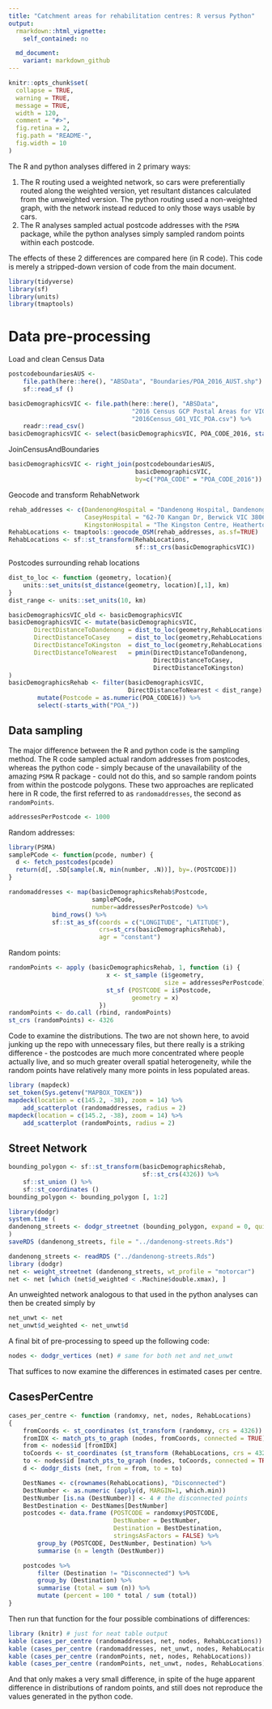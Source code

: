 ```yaml
---
title: "Catchment areas for rehabilitation centres: R versus Python"
output:
  rmarkdown::html_vignette:
    self_contained: no

  md_document:
    variant: markdown_github
---
```


```r
knitr::opts_chunk$set(
  collapse = TRUE,
  warning = TRUE,
  message = TRUE,
  width = 120,
  comment = "#>",
  fig.retina = 2,
  fig.path = "README-",
  fig.width = 10
)
```

The R and python analyses differed in 2 primary ways:

1. The R routing used a weighted network, so cars were preferentially routed
   along the weighted version, yet resultant distances calculated from the
   unweighted version. The python routing used a non-weighted graph, with the
   network instead reduced to only those ways usable by cars.
2. The R analyses sampled actual postcode addresses with the `PSMA` package,
   while the python analyses simply sampled random points within each postcode.

The effects of these 2 differences are compared here (in R code). This code is
merely a stripped-down version of code from the main document.


```r
library(tidyverse)
library(sf)
library(units)
library(tmaptools)
```

# Data pre-processing

Load and clean Census Data
```r
postcodeboundariesAUS <- 
    file.path(here::here(), "ABSData", "Boundaries/POA_2016_AUST.shp") %>%
    sf::read_sf ()

basicDemographicsVIC <- file.path(here::here(), "ABSData",
                                  "2016 Census GCP Postal Areas for VIC",
                                  "2016Census_G01_VIC_POA.csv") %>%
    readr::read_csv()
basicDemographicsVIC <- select(basicDemographicsVIC, POA_CODE_2016, starts_with("Age_"), -starts_with("Age_psns_"))
```

JoinCensusAndBoundaries 
```r
basicDemographicsVIC <- right_join(postcodeboundariesAUS,
                                   basicDemographicsVIC, 
                                   by=c("POA_CODE" = "POA_CODE_2016"))
```

Geocode and transform RehabNetwork 
```r
rehab_addresses <- c(DandenongHospital = "Dandenong Hospital, Dandenong VIC 3175, Australia",
                     CaseyHospital = "62-70 Kangan Dr, Berwick VIC 3806, Australia",
                     KingstonHospital = "The Kingston Centre, Heatherton VIC 3202, Australia")
RehabLocations <- tmaptools::geocode_OSM(rehab_addresses, as.sf=TRUE)
RehabLocations <- sf::st_transform(RehabLocations,
                                   sf::st_crs(basicDemographicsVIC))
```

Postcodes surrounding rehab locations

```r
dist_to_loc <- function (geometry, location){
    units::set_units(st_distance(geometry, location)[,1], km)
}
dist_range <- units::set_units(10, km)

basicDemographicsVIC_old <- basicDemographicsVIC
basicDemographicsVIC <- mutate(basicDemographicsVIC,
       DirectDistanceToDandenong = dist_to_loc(geometry,RehabLocations["DandenongHospital", ]),
       DirectDistanceToCasey     = dist_to_loc(geometry,RehabLocations["CaseyHospital", ]),
       DirectDistanceToKingston  = dist_to_loc(geometry,RehabLocations["KingstonHospital", ]),
       DirectDistanceToNearest   = pmin(DirectDistanceToDandenong,
                                        DirectDistanceToCasey,
                                        DirectDistanceToKingston)
)
basicDemographicsRehab <- filter(basicDemographicsVIC,
                                 DirectDistanceToNearest < dist_range) %>%
        mutate(Postcode = as.numeric(POA_CODE16)) %>%
        select(-starts_with("POA_"))
```

## Data sampling

The major difference between the R and python code is the sampling method. The R
code sampled actual random addresses from postcodes, whereas the python code -
simply because of the unavailability of the amazing `PSMA` R package - could not
do this, and so sample random points from within the postcode polygons. These
two approaches are replicated here in R code, the first referred to as
`randomaddresses`, the second as `randomPoints`.

```r
addressesPerPostcode <- 1000
```

Random addresses:
```r
library(PSMA)
samplePCode <- function(pcode, number) {
  d <- fetch_postcodes(pcode)
  return(d[, .SD[sample(.N, min(number, .N))], by=.(POSTCODE)])
}

randomaddresses <- map(basicDemographicsRehab$Postcode,
                       samplePCode,
                       number=addressesPerPostcode) %>%
            bind_rows() %>%
            sf::st_as_sf(coords = c("LONGITUDE", "LATITUDE"),
                         crs=st_crs(basicDemographicsRehab),
                         agr = "constant")
```

Random points:
```r
randomPoints <- apply (basicDemographicsRehab, 1, function (i) {
                           x <- st_sample (i$geometry,
                                           size = addressesPerPostcode)
                           st_sf (POSTCODE = i$Postcode,
                                  geometry = x)
                         })
randomPoints <- do.call (rbind, randomPoints)
st_crs (randomPoints) <- 4326
```

Code to examine the distributions. The two are not shown here, to avoid junking
up the repo with unnecessary files, but there really is a striking difference -
the postcodes are much more concentrated where people actually live, and so much
greater overall spatial heterogeneity, while the random points have relatively
many more points in less populated areas.
```r
library (mapdeck)
set_token(Sys.getenv("MAPBOX_TOKEN"))
mapdeck(location = c(145.2, -38), zoom = 14) %>%
    add_scatterplot (randomaddresses, radius = 2)
mapdeck(location = c(145.2, -38), zoom = 14) %>%
    add_scatterplot (randomPoints, radius = 2)
```


## Street Network

```r
bounding_polygon <- sf::st_transform(basicDemographicsRehab,
                                     sf::st_crs(4326)) %>%
    sf::st_union () %>%
    sf::st_coordinates ()
bounding_polygon <- bounding_polygon [, 1:2]
```
```r
library(dodgr)
system.time (
dandenong_streets <- dodgr_streetnet (bounding_polygon, expand = 0, quiet = FALSE)
)
saveRDS (dandenong_streets, file = "../dandenong-streets.Rds")
```
```r
dandenong_streets <- readRDS ("../dandenong-streets.Rds")
library (dodgr)
net <- weight_streetnet (dandenong_streets, wt_profile = "motorcar")
net <- net [which (net$d_weighted < .Machine$double.xmax), ]
```
An unweighted network analogous to that used in the python analyses can then be
created simply by
```r
net_unwt <- net
net_unwt$d_weighted <- net_unwt$d
```
A final bit of pre-processing to speed up the following code:
```r
nodes <- dodgr_vertices (net) # same for both net and net_unwt
```


That suffices to now examine the differences in estimated cases per centre.

## CasesPerCentre 

```r
cases_per_centre <- function (randomxy, net, nodes, RehabLocations)
{
    fromCoords <- st_coordinates (st_transform (randomxy, crs = 4326))
    fromIDX <- match_pts_to_graph (nodes, fromCoords, connected = TRUE)
    from <- nodes$id [fromIDX]
    toCoords <- st_coordinates (st_transform (RehabLocations, crs = 4326))
    to <- nodes$id [match_pts_to_graph (nodes, toCoords, connected = TRUE)]
    d <- dodgr_dists (net, from = from, to = to)

    DestNames <- c(rownames(RehabLocations), "Disconnected")
    DestNumber <- as.numeric (apply(d, MARGIN=1, which.min))
    DestNumber [is.na (DestNumber)] <- 4 # the disconnected points
    BestDestination <- DestNames[DestNumber]
    postcodes <- data.frame (POSTCODE = randomxy$POSTCODE,
                             DestNumber = DestNumber,
                             Destination = BestDestination,
                             stringsAsFactors = FALSE) %>%
        group_by (POSTCODE, DestNumber, Destination) %>%
        summarise (n = length (DestNumber))

    postcodes %>%
        filter (Destination != "Disconnected") %>%
        group_by (Destination) %>%
        summarise (total = sum (n)) %>%
        mutate (percent = 100 * total / sum (total))
}
```
Then run that function for the four possible combinations of differences:
```r
library (knitr) # just for neat table output
kable (cases_per_centre (randomaddresses, net, nodes, RehabLocations))
kable (cases_per_centre (randomaddresses, net_unwt, nodes, RehabLocations))
kable (cases_per_centre (randomPoints, net, nodes, RehabLocations))
kable (cases_per_centre (randomPoints, net_unwt, nodes, RehabLocations))
```

And that only makes a very small difference, in spite of the huge apparent
difference in distributions of random points, and still does not reproduce the
values generated in the python code.
